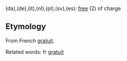 (da),(de),(it),(nl),(pl),(sv),(es): [[free]] (2) of charge

==Etymology==

From French [[gratuit]].

Related words: fr [[gratuit]]